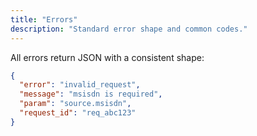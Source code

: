 ```yaml
---
title: "Errors"
description: "Standard error shape and common codes."
---
```


All errors return JSON with a consistent shape:

```json
{
  "error": "invalid_request",
  "message": "msisdn is required",
  "param": "source.msisdn",
  "request_id": "req_abc123"
}